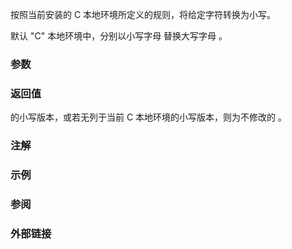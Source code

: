 {{cpp/title|tolower}}
{{cpp/string/byte/navbar}}
{{ddcl|header=cctype|
int tolower( int ch );
}}

按照当前安装的 C 本地环境所定义的规则，将给定字符转换为小写。

默认 "C" 本地环境中，分别以小写字母 {{tt|abcdefghijklmnopqrstuvwxyz}} 替换大写字母 {{tt|ABCDEFGHIJKLMNOPQRSTUVWXYZ}}。

===参数===
{{par begin}}
{{par|ch|要转换的字符。若 {{c|ch}} 的值不能表示为 {{c/core|unsigned char}} 且不等于 {{c|EOF}}，则行为未定义}}
{{par end}}

===返回值===
{{c|ch}} 的小写版本，或若无列于当前 C 本地环境的小写版本，则为不修改的 {{c|ch}}。

===注解===
{{cpp/string/byte/note unsigned char}}

===示例===
{{example
|code=
#include &lt;cctype&gt;
#include &lt;clocale&gt;
#include &lt;iostream&gt;

int main()
{
    unsigned char c = '\xb4'; // ISO-8859-15 中的字符 Ž
                              // 但在 ISO-8859-1 中为 ´（锐音符）

    std::setlocale(LC_ALL, "en_US.iso88591");
    std::cout &lt;&lt; std::hex &lt;&lt; std::showbase;
    std::cout &lt;&lt; "iso8859-1 中, tolower('0xb4') 得到 " &lt;&lt; std::tolower(c) &lt;&lt; '\n';
    std::setlocale(LC_ALL, "en_US.iso885915");
    std::cout &lt;&lt; "iso8859-15 中, tolower('0xb4') 得到 " &lt;&lt; std::tolower(c) &lt;&lt; '\n';
}
|output=
iso8859-1 中, tolower('0xb4') 得到 0xb4
iso8859-15 中, tolower('0xb4') 得到 0xb8
}}

===参阅===
{{dsc begin}}
{{dsc inc|cpp/string/byte/dsc toupper}}
{{dsc inc|cpp/locale/dsc tolower}}
{{dsc inc|cpp/string/wide/dsc towlower}}
{{dsc see c|c/string/byte/tolower}}
{{dsc end}}

===外部链接===
{{elink begin}}
{{elink|{{enwiki|ISO/IEC 8859-1}}. From Wikipedia.}}
{{elink|{{enwiki|ISO/IEC 8859-15}}. From Wikipedia.}}
{{elink end}}

{{langlinks|de|en|es|fr|it|ja|pt|ru}}